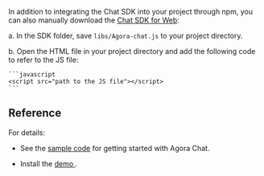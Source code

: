 <PlatformWrapper platform="web">

In addition to integrating the Chat SDK into your project through npm, you can also manually download the [Chat SDK for Web](/sdks):

a. In the SDK folder, save `libs/Agora-chat.js` to your project directory.

b. Open the HTML file in your project directory and add the following code to refer to the JS file:

    ```javascript
    <script src="path to the JS file"></script>
    ```

## Reference

For details:

* See the [sample code](https://github.com/AgoraIO/Agora-Chat-API-Examples/blob/main/Chat-Web/src/index.js) for getting started with Agora Chat.

* Install the [demo  <Vpl k="CLIENT" />](../reference/downloads).


</PlatformWrapper>

